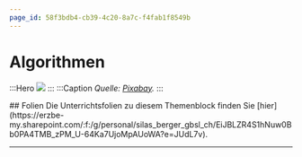 ```yaml
---
page_id: 58f3bdb4-cb39-4c20-8a7c-f4fab1f8549b
---
```



# Algorithmen

:::Hero
![](./images/origami.jpg)
:::
:::Caption
_Quelle: [Pixabay](https://pixabay.com/de/photos/origami-weihnachtsschmuck-papier-623886/)._
:::

<Restricted id='6200046f-44d0-4ff4-ab74-b77c60038aa2'>
## Folien
Die Unterrichtsfolien zu diesem Themenblock finden Sie [hier](https://erzbe-my.sharepoint.com/:f:/g/personal/silas_berger_gbsl_ch/EiJBLZR4S1hNuw0Bb0PA4TMB_zPM_U-64Ka7UjoMpAUoWA?e=JUdL7v).
</Restricted>

---
